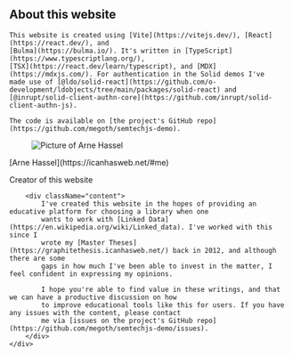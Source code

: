 
<Content id="about">
    <h2 className="subtitle is-3">About this website</h2>

    This website is created using [Vite](https://vitejs.dev/), [React](https://react.dev/), and
    [Bulma](https://bulma.io/). It's written in [TypeScript](https://www.typescriptlang.org/),
    [TSX](https://react.dev/learn/typescript), and [MDX](https://mdxjs.com/). For authentication in the Solid demos I've
    made use of [@ldo/solid-react](https://github.com/o-development/ldobjects/tree/main/packages/solid-react) and
    [@inrupt/solid-client-authn-core](https://github.com/inrupt/solid-client-authn-js).

    The code is available on [the project's GitHub repo](https://github.com/megoth/semtechjs-demo).
</Content>

<div className="card">
    <div className="card-content">
        <div className="media">
            <div className="media-left">
                <figure className="image is-48x48">
                    <img src="/arne.png" alt="Picture of Arne Hassel" style={{width: "auto"}}/>
                </figure>
            </div>
            <div className="media-content">
                <p className="title is-4">[Arne Hassel](https://icanhasweb.net/#me)</p>
                <p className="subtitle is-6">Creator of this website</p>
            </div>
        </div>

        <div className="content">
            I've created this website in the hopes of providing an educative platform for choosing a library when one
            wants to work with [Linked Data](https://en.wikipedia.org/wiki/Linked_data). I've worked with this since I
            wrote my [Master Theses](https://graphitethesis.icanhasweb.net/) back in 2012, and although there are some
            gaps in how much I've been able to invest in the matter, I feel confident in expressing my opinions.

            I hope you're able to find value in these writings, and that we can have a productive discussion on how
            to improve educational tools like this for users. If you have any issues with the content, please contact
            me via [issues on the project's GitHub repo](https://github.com/megoth/semtechjs-demo/issues).
        </div>
    </div>
</div>